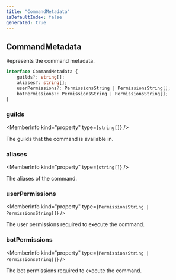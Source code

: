 ```yaml
---
title: "CommandMetadata"
isDefaultIndex: false
generated: true
---
```



<!-- This file was generated from the CommandKit source. Do not modify. Instead, re-run the "docgen" script -->


## CommandMetadata

<GenerationInfo sourceFile="packages/commandkit/src/types.ts" sourceLine="50" packageName="commandkit" />

Represents the command metadata.

```ts title="Signature"
interface CommandMetadata {
    guilds?: string[];
    aliases?: string[];
    userPermissions?: PermissionsString | PermissionsString[];
    botPermissions?: PermissionsString | PermissionsString[];
}
```

<div className="members-wrapper">

### guilds

<MemberInfo kind="property" type={`string[]`}   />

The guilds that the command is available in.
### aliases

<MemberInfo kind="property" type={`string[]`}   />

The aliases of the command.
### userPermissions

<MemberInfo kind="property" type={`PermissionsString | PermissionsString[]`}   />

The user permissions required to execute the command.
### botPermissions

<MemberInfo kind="property" type={`PermissionsString | PermissionsString[]`}   />

The bot permissions required to execute the command.


</div>
